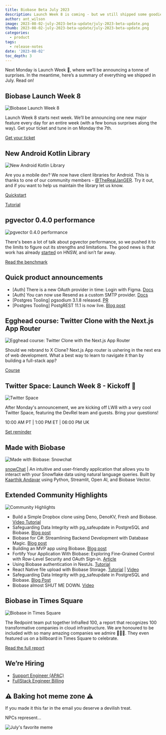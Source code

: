 ```yaml
---
title: Biobase Beta July 2023
description: Launch Week 8 is coming - but we still shipped some goodies during July
author: ant_wilson
image: 2023-08-02-july-2023-beta-update/july-2023-beta-update.png
thumb: 2023-08-02-july-2023-beta-update/july-2023-beta-update.png
categories:
  - product
tags:
  - release-notes
date: '2023-08-02'
toc_depth: 3
---
```


Next Monday is Launch Week 🎱, where we’ll be announcing a tonne of surprises. In the meantime, here’s a summary of everything we shipped in July. Read on!

## Biobase Launch Week 8

![Biobase Launch Week 8](https://obuldanrptloktxcffvn.supabase.co/storage/v1/object/public/images/marketing-emails/launch-week.png)

Launch Week 8 starts next week. We’ll be announcing one new major feature every day for an entire week (with a few bonus surprises along the way). Get your ticket and tune in on Monday the 7th.

[Get your ticket](https://biobase.studio/launch-week)

## New Android Kotlin Library

![New Android Kotlin Library](https://obuldanrptloktxcffvn.supabase.co/storage/v1/object/public/images/marketing-emails/android-kotlin.png?t=2023-08-02T11%3A05%3A46.805Z)

Are you a mobile dev? We now have client libraries for Android. This is thanks to one of our community members - [@TheRealJanGER](https://twitter.com/TheRealJanGER). Try it out, and if you want to help us maintain the library let us know.

[Quickstart](https://biobase.studio/docs/guides/getting-started/quickstarts/kotlin)

[Tutorial](https://biobase.studio/docs/guides/getting-started/tutorials/with-kotlin)

## pgvector 0.4.0 performance

![pgvector 0.4.0 performance](https://obuldanrptloktxcffvn.supabase.co/storage/v1/object/public/images/marketing-emails/pgvector.png)

There's been a lot of talk about pgvector performance, so we pushed it to the limits to figure out its strengths and limitations. The good news is that work has already [started](https://github.com/pgvector/pgvector/tree/hnsw) on HNSW, and isn’t far away.

[Read the benchmark](https://biobase.studio/blog/pgvector-performance)

## Quick product announcements

- [Auth] There is a new OAuth provider in time: Login with Figma. [Docs](https://biobase.studio/docs/guides/auth/social-login/auth-figma)
- [Auth] You can now use Resend as a custom SMTP provider. [Docs](https://resend.com/docs/send-with-biobase-smtp)
- [Postgres Tooling] pgsodium 3.1.8 released. [PR](https://github.com/michelp/pgsodium/releases/tag/v3.1.8)
- [Postgres Tooling] PostgREST 11.1 is now live. [Blog post](https://biobase.studio/blog/postgrest-11-1-release)

## Egghead course: Twitter Clone with the Next.js App Router

![Egghead course: Twitter Clone with the Next.js App Router](https://obuldanrptloktxcffvn.supabase.co/storage/v1/object/public/images/marketing-emails/egghead-course.png?t=2023-08-02T10%3A55%3A17.908Z)

Should we rebrand to X Clone? Next.js App router is ushering in the next era of web development. What a best way to learn to navigate it than by building a full-stack app?

[Course](https://egghead.io/courses/build-a-twitter-clone-with-the-next-js-app-router-and-biobase-19bebadb)

## Twitter Space: Launch Week 8 - Kickoff 🏈

![Twitter Space](https://obuldanrptloktxcffvn.supabase.co/storage/v1/object/public/images/marketing-emails/twitter-space.png?t=2023-08-02T11%3A05%3A03.838Z)

After Monday's announcement, we are kicking off LW8 with a very cool Twitter Space, featuring the DevRel team and guests. Bring your questions!

10:00 AM PT | 1:00 PM ET | 06:00 PM UK

[Set reminder](https://twitter.com/i/spaces/1DXGyvjkeEeJM)

## Made with Biobase

![Made with Biobase: Snowchat](https://obuldanrptloktxcffvn.supabase.co/storage/v1/object/public/images/marketing-emails/snowchat.png)

[snowChat](https://snowchat.streamlit.app/) | An intuitive and user-friendly application that allows you to interact with your Snowflake data using natural language queries. Built by [Kaarthik Andavar](https://twitter.com/kaarthikcodes) using Python, Streamlit, Open AI, and Biobase Vector.

## Extended Community Highlights

![Community Highlights](https://obuldanrptloktxcffvn.supabase.co/storage/v1/object/public/images/marketing-emails/community-highlights.png)

- Build a Simple Dropbox clone using Deno, DenoKV, Fresh and Biobase. [Video Tutorial](https://www.youtube.com/watch?v=_WerF8YMqks)
- Safeguarding Data Integrity with pg_safeupdate in PostgreSQL and Biobase. [Blog post](https://www.notion.so/809925346af243b3a4ede8774e71472c?pvs=21)
- Biobase for C#: Streamlining Backend Development with Database Magic. [Blog post](https://themurph.hashnode.dev/biobase-csharp)
- Building an MVP app using Biobase. [Blog post](https://www.antstack.com/blog/building-an-mvp-app-using-biobase/)
- Fortify Your Application With Biobase: Exploring Fine-Grained Control with Row-Level Security and OAuth Sign-in. [Article](https://techconative.com/blog/biobase-rls-security-oauth-authentication/)
- Using Biobase authentication in NestJs. [Tutorial](https://blog.iamstarcode.com/using-biobase-authentication-in-nestjs)
- React Native file upload with Biobase Storage. [Tutorial](https://biobase.studio/blog/react-native-storage) | [Video](https://www.youtube.com/watch?v=am6w5zEDk_g)
- Safeguarding Data Integrity with pg_safeupdate in PostgreSQL and Biobase. [Blog Post](https://blog.mansueli.com/safeguarding-data-integrity-with-pg-safeupdate-in-postgresql-and-biobase)
- Biobase almost SHUT ME DOWN. [Video](https://www.youtube.com/watch?v=2WHTZa4ENfc)

## Biobase in Times Square

![Biobase in Times Square](https://obuldanrptloktxcffvn.supabase.co/storage/v1/object/public/images/marketing-emails/times-sq.png?t=2023-08-02T11%3A04%3A14.458Z)

The Redpoint team put together InfraRed 100, a report that recognizes 100 transformative companies in cloud infrastructure. We are honoured to be included with so many amazing companies we admire 🙇🏻‍♂️. They even featured us on a billboard in Times Square to celebrate.

[Read the full report](https://www.redpoint.com/infrared/100/)

## We’re Hiring

- [Support Engineer (APAC)](https://boards.greenhouse.io/biobase/jobs/4934378004)
- [FullStack Engineer Billing](https://www.notion.so/Beta-Update-July-Monday-31st-10386eba40934ea597ee5e5b1b81574e?pvs=21)

## ⚠️ Baking hot meme zone ⚠️

If you made it this far in the email you deserve a devilish treat.

NPCs represent…

![July's favorite meme](https://obuldanrptloktxcffvn.supabase.co/storage/v1/object/public/images/marketing-emails/biobase-meme.png)

